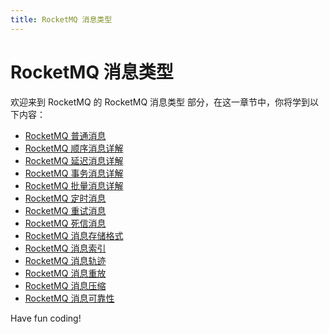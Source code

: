 ```yaml
---
title: RocketMQ 消息类型
---
```


# RocketMQ 消息类型

欢迎来到 RocketMQ 的 RocketMQ 消息类型 部分，在这一章节中，你将学到以下内容：

- [RocketMQ 普通消息](./0-rocketmq-normal-message.mdx)
- [RocketMQ 顺序消息详解](./1-rocketmq-sequence-message-explained-in-detail.mdx)
- [RocketMQ 延迟消息详解](./2-rocketmq-delay-message-explained-in-detail.mdx)
- [RocketMQ 事务消息详解](./3-rocketmq-transaction-message-explained-in-detail.mdx)
- [RocketMQ 批量消息详解](./4-rocketmq-bulk-message-breakdown.mdx)
- [RocketMQ 定时消息](./5-rocketmq-timing-message.mdx)
- [RocketMQ 重试消息](./6-rocketmq-retry-message.mdx)
- [RocketMQ 死信消息](./7-rocketmq-dead-letter-message.mdx)
- [RocketMQ 消息存储格式](./8-rocketmq-message-storage-format.mdx)
- [RocketMQ 消息索引](./9-rocketmq-message-index.mdx)
- [RocketMQ 消息轨迹](./10-rocketmq-message-trail.mdx)
- [RocketMQ 消息重放](./11-rocketmq-message-replay.mdx)
- [RocketMQ 消息压缩](./12-rocketmq-message-compression.mdx)
- [RocketMQ 消息可靠性](./13-rocketmq-message-reliability.mdx)

Have fun coding!